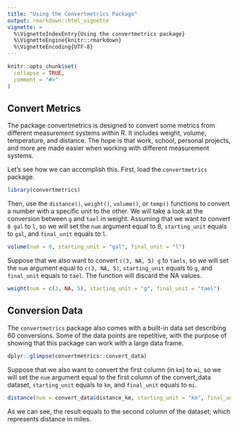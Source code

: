 ```yaml
---
title: "Using the Convertmetrics Package"
output: rmarkdown::html_vignette
vignette: >
  %\VignetteIndexEntry{Using the convertmetrics package}
  %\VignetteEngine{knitr::rmarkdown}
  %\VignetteEncoding{UTF-8}
---
```


```r
knitr::opts_chunk$set(
  collapse = TRUE,
  comment = "#>"
)
```
## Convert Metrics

The package convertmetrics is designed to convert some metrics from different measurement systems within R. It includes weight, volume, temperature, and distance. The hope is that work, school, personal projects, and more are made easier when working with different measurement systems. 

Let's see how we can accomplish this. First, load the `convertmetrics` package.
```r
library(convertmetrics)
```

Then, use the `distance()`, `weight()`, `volume()`, or `temp()` functions to convert a number with a specific unit to the other. We will take a look at the conversion between `g` and `tael` in weight. Assuming that we want to convert `8 gal` to `l`, so we will set the `num` argument equal to 8, `starting_unit` equals to `gal`, and `final_unit` equals to `l`.

```r
volume(num = 8, starting_unit = "gal", final_unit = "l")
```
Suppose that we also want to convert `c(3, NA, 5) g` to `taels`, so we will set the `num` argument equal to `c(3, NA, 5)`, `starting_unit` equals to `g`, and `final_unit` equals to `tael`. The function will discard the NA values.
```r
weight(num = c(3, NA, 5), starting_unit = "g", final_unit = "tael")
```

## Conversion Data

The `convertmetrics` package also comes with a built-in data set describing 60 conversions. Some of the data points are repetitive, with the purpose of showing that this package can work with a large data frame.
```r
dplyr::glimpse(convertmetrics::convert_data)
```
Suppose that we also want to convert the first column (in `km`) to `mi`, so we will set the `num` argument equal to the first column of the convert_data dataset, `starting_unit` equals to `km`, and `final_unit` equals to `mi`.
```r
distance(num = convert_data$distance_km, starting_unit = "km", final_unit = "mi")
```
As we can see, the result equals to the second column of the dataset, which represents distance in miles.

